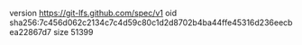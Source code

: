 version https://git-lfs.github.com/spec/v1
oid sha256:7c456d062c2134c7c4d59c80c1d2d8702b4ba44ffe45316d236eecbea22867d7
size 51399
